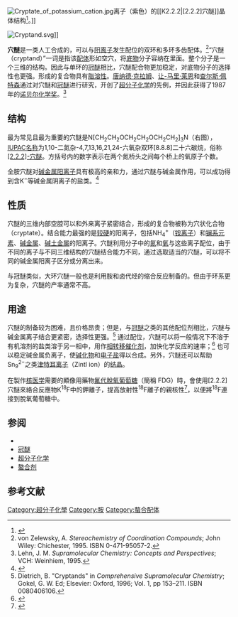 [[File:Cryptate_of_potassium_cation.jpg|thumbnail]]离子（紫色）的[[K2.2.2|[2.2.2]穴醚]]晶体结构<ref>{{cite journal | author = Alberto, R.; Ortner, K.; Wheatley, N.; Schibli, R.; Schubiger, A. P. | title = Synthesis and properties of boranocarbonate: a convenient in situ CO source for the aqueous preparation of [<sup>99m</sup>Tc(OH<sub>2</sub>)<sub>3</sub>(CO)<sub>3</sub>]<sup>+</sup> | journal = [[J._Am._Chem._Soc.|J. Am. Chem. Soc.]] | year = 2001 | volume = 121 | pages = 3135-3136 | doi = 10.1021/ja003932b}}</ref>。]]

[[File:Cryptand.svg|thumb]]]]

'''穴醚'''是一类人工合成的，可以与[[阳离子|阳离子]]发生配位的双环和多环多齿配体。<ref>von Zelewsky, A. ''Stereochemistry of Coordination Compounds''; John Wiley: Chichester, 1995. ISBN 0-471-95057-2.</ref>“穴醚（cryptand）”一词是指该[[配体_(化学)|配体]]形如空穴，将[[底物|底物]]分子容纳在里面。整个分子是一个三维的结构。因此与单环的[[冠醚|冠醚]]相比，穴醚配合物更加稳定，对底物分子的选择性也更强。形成的复合物具有[[亲脂性|脂溶性]]。[[唐纳德·克拉姆|唐纳德·克拉姆]]、[[让-马里·莱恩|让-马里·莱恩]]和[[查尔斯·佩特森|查尔斯·佩特森]]通过对穴醚和[[冠醚|冠醚]]进行研究，开创了[[超分子化学|超分子化学]]的先例，并因此获得了1987年的[[诺贝尔化学奖|诺贝尔化学奖]]。<ref>Lehn, J. M. ''Supramolecular Chemistry: Concepts and Perspectives''; VCH: Weinhiem, 1995.</ref>

== 结构 ==

最为常见且最为重要的穴醚是N[CH<sub>2</sub>CH<sub>2</sub>OCH<sub>2</sub>CH<sub>2</sub>OCH<sub>2</sub>CH<sub>2</sub>]<sub>3</sub>N（右图），[[IUPAC名称|IUPAC名称]]为1,10-二氮杂-4,7,13,16,21,24-六氧杂双环[8.8.8]二十六碳烷，俗称[[2.2.2-穴醚|<nowiki>[2.2.2]</nowiki>-穴醚]]。方括号内的数字表示在两个氮桥头之间每个桥上的氧原子个数。

全胺穴醚对[[碱金属|碱金属]][[阳离子|阳离子]]具有极高的亲和力，通过穴醚与碱金属作用，可以成功得到含K<sup>−</sup>等碱金属阴离子的盐类。<ref>{{cite journal | author = Kim, J.; Ichimura, A. S.; Huang, R. H.; Redko, M.; Phillips, R. C.; Jackson, J. E.; Dye, J. L. | title = Crystalline salts of Na<sup>−</sup> and K<sup>−</sup> (Alkalides) that are stable at room temperature | journal = [[J._Am._Chem._Soc.|J. Am. Chem. Soc.]] | year = 1999 | volume = 121 | pages = 10666–10667 | doi = 10.1021/ja992667v}}</ref>

== 性质 ==

穴醚的三维内部空腔可以和外来离子紧密结合，形成的复合物被称为穴状化合物（cryptate）。结合能力最强的是[[软硬酸碱理论|较硬]]的阳离子，包括NH<sub>4</sub><sup>+</sup>（[[铵离子|铵离子]]）和[[镧系元素|镧系元素]]、[[碱金属|碱金属]]、[[碱土金属|碱土金属]]的阳离子。穴醚利用分子中的[[氮|氮]]和[[氧|氧]]与这些离子配位，由于不同的离子与不同三维结构的穴醚结合能力不同，通过选取适当的穴醚，可以将不同的碱金属阳离子区分或分离出来。

与冠醚类似，大环穴醚一般也是利用胺和卤代烃的缩合反应制备的。但由于环系更为复杂，穴醚的产率通常不高。

== 用途 ==

穴醚的制备较为困难，且价格昂贵；但是，与[[冠醚|冠醚]]之类的其他配位剂相比，穴醚与碱金属离子结合更紧密，选择性更强。<ref>Dietrich, B. "Cryptands" in ''Comprehensive Supramolecular Chemistry''; Gokel, G. W. Ed; Elsevier: Oxford, 1996; Vol. 1, pp 153–211. ISBN 0080406106.</ref> 通过配位，穴醚可以将一般情况下不溶于有机溶剂的盐类溶于另一相中，用作[[相转移催化剂|相转移催化剂]]，加快化学反应的速率；<ref>{{cite journal | author = Landini, D.; Maia, A.; Montanari, F.; Tundo, P. | title = Lipophilic [2.2.2] cryptands as phase-transfer catalysts. Activation and nucleophilicity of anions in aqueous-organic two-phase systems and in organic solvents of low polarity | journal = [[J._Am._Chem._Soc.|J. Am. Chem. Soc.]] | year = 1979 | volume = 101 | pages =  2526–2530 | doi = 10.1021/ja00504a004}}</ref> 也可以稳定碱金属负离子，使[[碱化物|碱化物]]和[[电子盐|电子盐]]得以合成。另外，穴醚还可以帮助Sn<sub>9</sub><sup>2−</sup>之类[[津特耳离子|津特耳离子]]（Zintl ion）的[[结晶|结晶]]。

在製作[[核医学|核医学]]需要的顯像用藥物[[氟代脫氧葡萄糖|氟代脫氧葡萄糖]]（簡稱 FDG）時，會使用[2.2.2]穴醚來絡合反應物K<sup>18</sup>F中的鉀離子，提高放射性<sup>18</sup>F離子的親核性<ref>{{cite journal | author = 王榮; 伍洲; 李彥生; 姜申德 | title = 正電子發射斷層顯像中的氟-18 標記藥物 | journal = THE CHINESE CHEM. SOC., TAIPEI | year = 2006 | volume = 64 | number = 2 | pages =  179–200 }}</ref>，以便將<sup>18</sup>F連接到脫氧葡萄糖中。

== 参阅 ==
* {{le|笼状螯合物|Clathrochelate}}
* [[冠醚|冠醚]]
* [[超分子化学|超分子化学]]
* [[螯合剂|螯合剂]]

== 参考文献 ==
{{Reflist|}}

{{环状化合物}}
{{醚}}

[[Category:超分子化學|Category:超分子化學]]
[[Category:胺|Category:胺]]
[[Category:螯合配体|Category:螯合配体]]